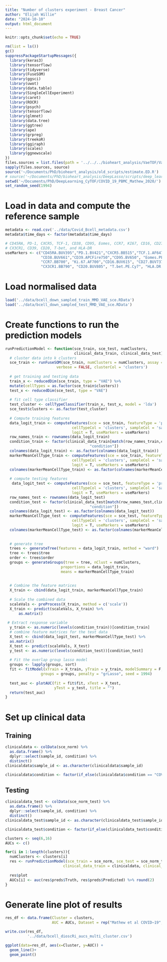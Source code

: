 ```yaml
---
title: "Number of clusters experiment - Breast Cancer"
author: "Elijah Willie"
date: "2024-10-10"
output: html_document
---
```


```r
knitr::opts_chunk$set(echo = TRUE)
```

```r
rm(list = ls())
gc()
suppressPackageStartupMessages({
  library(keras3)
  library(tensorflow)
  library(tidyverse)
  library(FuseSOM)
  library(ggsci)
  library(uwot)
  library(data.table)
  library(SingleCellExperiment)
  library(caret)
  library(ROCR)
  library(psych)
  library(tensorflow)
  library(glmnet)
  library(data.tree)
  library(ggtree)
  library(ape)
  library(grpreg)
  library(treekoR)
  library(ggiraph)
  library(scales)
  library(ggnewscale)
})
files.sources = list.files(path = '../../../bioheart_analysis/VaeTOF/VaeTOF/R/', full.names = T)
sapply(files.sources, source)
source('~/Documents/PhD/bioheart_analysis/old_scripts/estimate.ED.R')
# source('~/Documents/PhD/bioheart_analysis/DeepLasso/scripts/deep_learning_helper_funcs.R')
setwd('~/Documents/PhD/DeepLearning_CyTOF/COVID_19_PBMC_Mathew_2020/')
set_random_seed(1994)
```

# Load in data and compute the reference sample
```r
metadata <- read.csv('../data/Covid_Bcell_metadata.csv')
metadata$time_days <- factor(metadata$time_days)

# CD45RA, PD-1, CXCR5, TCF-1, CD38, CD95, Eomes, CCR7, KI67, CD16, CD27, 
# CX3CR1, CD39, CD20, T-bet, and HLA-DR
useMarkers <- c("CD45RA.BUV395","PD.1.BV421","CXCR5.BB515","TCF.1.AF647", 
                "CD38.BUV661","CD39.APCFire750","CD95.BV650", "Eomes.PEef610",
                "CCR7.BB700", "Ki.67.AF700","CD16.BUV615", "CD27.BUV737",
                "CX3CR1.BB790", "CD20.BUV805", "T.bet.PE.Cy7", "HLA.DR.BV786")

```

# Load normalised data
```r
load('../data/bcell_down_sampled_train_MMD_VAE_sce.RData')
load('../data/bcell_down_sampled_test_MMD_VAE_sce.RData')
```

# Create functions to run the prediction models
```r
runPredictionModel <- function(sce_train, sce_test, numClusters,
                               clinical_data_train, clinical_data_test){
  # cluster data into k clusters
  sce_train <- runFuseSOM(sce_train, numClusters = numClusters, assay = 'norm',
                       verbose = FALSE, clusterCol = 'clusters')
  
  # get training and testing data
  train_x <- reducedDim(sce_train, type = "VAE") %>%
  mutate(cellTypes = as.factor(sce_train$clusters))
  test_x <- reducedDim(sce_test, type = "VAE")
  
  # fit cell type classifier
  test_cluster <- cellTypeClassifier(train_x, test_x, model = 'lda')
  sce_test$clusters <- as.factor(test_cluster)
  
  # Compute training features
  data_logit_train <- computeFeatures(sce = sce_train, featureType = 'prop', 
                              cellTypeCol = 'clusters', sampleCol = 'sample_id', 
                              logit = T, useMarkers = useMarkers)
  row_names_train <- rownames(data_logit_train)
  condition_train <- factor(clinical_data_train[match(row_names_train,clinical_data_train$sample_id),
                                      "condition"])
  colnames(data_logit_train) <- as.factor(colnames(data_logit_train))
  markerMeanCellType_train <- computeFeatures(sce = sce_train, featureType = 'mean', 
                              cellTypeCol = 'clusters', sampleCol = 'sample_id', 
                              logit = T, useMarkers = useMarkers)
  colnames(markerMeanCellType_train) <- as.factor(colnames(markerMeanCellType_train))
  
  # compute testing features
   data_logit_test <- computeFeatures(sce = sce_test, featureType = 'prop', 
                              cellTypeCol = 'clusters', sampleCol = 'sample_id', 
                              logit = T, useMarkers = useMarkers)
  row_names_test <- rownames(data_logit_test)
  condition_test <- factor(clinical_data_test[match(row_names_test,clinical_data_test$sample_id),
                                      "condition"])
  colnames(data_logit_test) <- as.factor(colnames(data_logit_test))
  markerMeanCellType_test <- computeFeatures(sce = sce_test, featureType = 'mean', 
                              cellTypeCol = 'clusters', sampleCol = 'sample_id', 
                              logit = T, useMarkers = useMarkers)
  colnames(markerMeanCellType_test) <- as.factor(colnames(markerMeanCellType_test))
  
  
  # generate tree
  trees <- generateTree(features = data_logit_train, method = "ward")
  tree <- trees$tree
  order <- trees$order
  groups <- generateGroups(tree = tree, nClust = numClusters, 
                         proportions = data_logit_train, 
                         means = markerMeanCellType_train)
  
  
  # Combine the feature matrices
  X_train <- cbind(data_logit_train, markerMeanCellType_train) 
    
  # Scale the combined data
  scaleVals <- preProcess(X_train, method = c('scale'))
  X_train <- predict(scaleVals, X_train) %>%
      as.matrix()
    
 # Extract response variable
  y_train <- as.numeric(levels(condition_train))[condition_train]
  # combine feature matrices for the test data
  X_test <- cbind(data_logit_test, markerMeanCellType_test) %>%
  as.matrix()
  X_test <- predict(scaleVals, X_test)
  y_test <- as.numeric(levels(condition_test))[condition_test]
  
  # Fit the overlap group lasso model
  groups <- lapply(groups, sort)
  fit <- fitModel(xTrain = X_train, yTrain = y_train, modelSummary = F,
                groups = groups, penalty = "grLasso", seed = 1994)
  
  test_auc <- plotAUC(fit = fit$fit, xTest = X_test, 
                      yTest = y_test, title = "")
  return(test_auc)
}
```

# Set up clinical data
## Training
```r
clinicaldata <- colData(sce_norm) %>%
  as.data.frame() %>%
  dplyr::select(sample_id, condition) %>%
  distinct()
clinicaldata$sample_id <- as.character(clinicaldata$sample_id)

clinicaldata$condition <- factor(if_else(clinicaldata$condition == "COVID", 1, 0))
```

## Testing
```r
clinicaldata_test <- colData(sce_norm_test) %>%
  as.data.frame() %>%
  dplyr::select(sample_id, condition) %>%
  distinct()
clinicaldata_test$sample_id <- as.character(clinicaldata_test$sample_id)

clinicaldata_test$condition <- factor(if_else(clinicaldata_test$condition == "COVID", 1, 0))
```


```r
clusters <- seq(6,16)
AUCs <- c()

for(i in 1:length(clusters)){
  numClusters <- clusters[i]
  res <- runPredictionModel(sce_train = sce_norm, sce_test = sce_norm_test, numClusters = numClusters, 
                          clinical_data_train = clinicaldata, clinical_data_test = clinicaldata_test)
  
  res$plot
  AUCs[i] <- auc(res$preds$Truth, res$preds$Predicted) %>% round(2)
}

```

# Generate line plot of results
```r
res_df <- data.frame(Cluster = clusters,
                     AUC = AUCs, Dataset = rep("Mathew et al COVID−19", 11))

write.csv(res_df,
          '../data/bcell_dioscRi_aucs_multi_cluster.csv')
```


```r
ggplot(data=res_df, aes(x=Cluster, y=AUC)) +
  geom_line()+
  geom_point()
```

